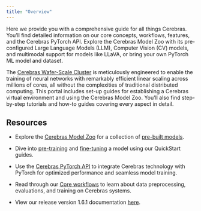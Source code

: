 ```yaml
---
title: "Overview"
---
```

Here we provide you with a comprehensive guide for all things Cerebras. You’ll find detailed information on our core concepts, workflows, features, and the Cerebras PyTorch API. Explore the Cerebras Model Zoo with its pre-configured Large Language Models (LLM), Computer Vision (CV) models, and multimodal support for models like LLaVA, or bring your own PyTorch ML model and dataset.

The [Cerebras Wafer-Scale Cluster](./concepts/cerebras-wafer-scale-cluster.mdx) is meticulously engineered to enable the training of neural networks with remarkably efficient linear scaling across millions of cores, all without the complexities of traditional distributed computing. This portal includes set-up guides for establishing a Cerebras virtual environment and using the Cerebras Model Zoo. You’ll also find step-by-step tutorials and how-to guides covering every aspect in detail.

## Resources

*   Explore the [Cerebras Model Zoo](https://github.com/Cerebras/modelzoo) for a collection of [pre-built models](../model-zoo/model-zoo-overview.mdx).

*   Dive into [pre-training](Quickstart-for-pretrain.html) and [fine-tuning](Quickstart-for-fine-tune.html) a model using our QuickStart guides.

*   Use the [Cerebras PyTorch API](../api/cerebras_pytorch/index.html#cstorch-api-index) to integrate Cerebras technology with PyTorch for optimized performance and seamless model training.

*   Read through our [Core workflows](../Model-zoo/core_workflows/index.html) to learn about data preprocessing, evaluations, and training on Cerebras systems.

*   View our release version 1.6.1 documentation [here](https://docs.cerebras.net/en/latest/original/index.html).
